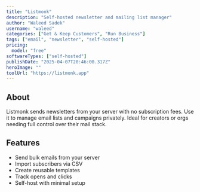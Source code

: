 ---
title: "Listmonk"
description: "Self-hosted newsletter and mailing list manager"
author: "Waleed Sadek"
username: "waleed"
categories: ["Get & Keep Customers", "Run Business"]
tags: ["email", "newsletter", "self-hosted"]
pricing:
  model: "free"
softwareTypes: ["self-hosted"]
publishDate: "2025-04-07T20:46:00.317Z"
heroImage: ""
toolUrl: "https://listmonk.app"
---
## About
Listmonk sends newsletters from your server with no subscription fees. Use it to manage email lists and campaigns privately. Ideal for creators or orgs needing full control over their mail stack.

## Features
- Send bulk emails from your server
- Import subscribers via CSV
- Create reusable templates
- Track opens and clicks
- Self-host with minimal setup